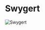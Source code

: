 

# Swygert

<Image src="https://cdn.sanity.io/images/1as7cn02/production/7d085db562f9152c275fd93eac387e2e4f12cff5-1280x720.png?w=976&h=350&fit=crop&crop=center&auto=format" alt="Swygert" width={976} height={350}  />

<ProjectDetails
  region="Stormlands"
  house="House Swygert"
  type="Castle"
  status="Completed"
  warp="/warp swygert"
  projectLead="QuikFox, Kesin"
  dateStarted="September 17, 2014"
  dateCompleted="September 17, 2014"
/>

